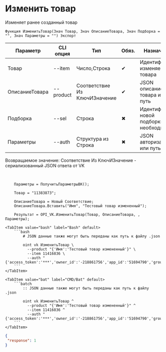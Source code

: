 ﻿---
sidebar_position: 5
description: Изменить товар и другие функции для работы с VK в Открытом пакете интеграций - бесплатной open-source библиотеке интеграций для 1С:Предприятие 8, OneScript и CLI
keywords: [1C, 1С, 1С:Предприятие, 1С:Предприятие 8.3, API, Интеграция, Сервисы, Обмен, OneScript, CLI, VK]
---


# Изменить товар
 Изменяет ранее созданный товар



`Функция ИзменитьТовар(Знач Товар, Знач ОписаниеТовара, Знач Подборка = "", Знач Параметры = "") Экспорт`

  | Параметр | CLI опция | Тип | Обяз. | Назначение |
  |-|-|-|-|-|
  | Товар | --item | Число,Строка | &#x2714; | Идентификатор изменяемого товара |
  | ОписаниеТовара | --product | Соответствие Из КлючИЗначение | &#x2714; | JSON описание товара или путь |
  | Подборка | --sel | Строка | &#x2716; | Идентификатор новой подборки, если необходимо |
  | Параметры | --auth | Структура из Строка | &#x2716; | JSON авторизации или путь к .json |

  
  Возвращаемое значение:   Соответствие Из КлючИЗначение - сериализованный JSON ответа от VK

<br/>




```bsl title="Пример использования для 1С:Предприятие/OneScript"
    Параметры = ПолучитьПараметрыВК();

    Товар = "11383873";

    ОписаниеТовара = Новый Соответствие;
    ОписаниеТовара.Вставить("Имя", "Тестовый товар измененный");

    Результат = OPI_VK.ИзменитьТовар(Товар, ОписаниеТовара, , Параметры);
```
    

 <Tabs>
  
    <TabItem value="bash" label="Bash" default>
        ```bash
            # JSON данные также могут быть переданы как путь к файлу .json
            
            oint vk ИзменитьТовар \
              --product "{'Имя':'Тестовый товар измененный'}" \
              --item 11416836 \
              --auth "{'access_token':'***','owner_id':'-218861756','app_id':'51694790','group_id':'218861756'}"
        ```
    </TabItem>
  
    <TabItem value="bat" label="CMD/Bat" default>
        ```batch
            :: JSON данные также могут быть переданы как путь к файлу .json
            
            oint vk ИзменитьТовар ^
              --product "{'Имя':'Тестовый товар измененный'}" ^
              --item 11416836 ^
              --auth "{'access_token':'***','owner_id':'-218861756','app_id':'51694790','group_id':'218861756'}"
        ```
    </TabItem>
</Tabs>


```json title="Результат"
{
 "response": 1
}
```
